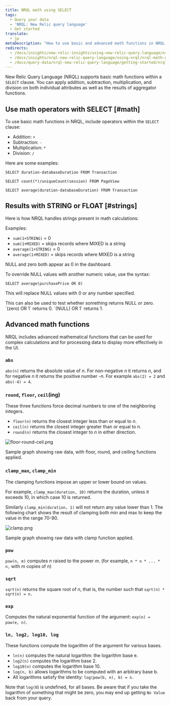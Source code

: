 ```yaml
---
title: NRQL math using SELECT
tags:
  - Query your data
  - 'NRQL: New Relic query language'
  - Get started
translate:
  - jp
metaDescription: "How to use basic and advanced math functions in NRQL, the New Relic query language"
redirects:
  - /docs/insights/new-relic-insights/using-new-relic-query-language/nrql-math
  - /docs/insights/nrql-new-relic-query-language/using-nrql/nrql-math-using-select
  - /docs/query-data/nrql-new-relic-query-language/getting-started/nrql-math-using-select
---
```


New Relic Query Language (NRQL) supports basic math functions within a `SELECT` clause. You can apply addition, subtraction, multiplication, and division on both individual attributes as well as the results of aggregator functions.

## Use math operators with SELECT [#math]

To use basic math functions in NRQL, include operators within the `SELECT` clause:

* Addition: `+`
* Subtraction: `-`
* Multiplication: `*`
* Division: `/`

Here are some examples:

```
SELECT duration-databaseDuration FROM Transaction
```

```
SELECT count(*)/uniqueCount(session) FROM PageView
```

```
SELECT average(duration-databaseDuration) FROM Transaction
```

## Results with STRING or FLOAT [#strings]

Here is how NRQL handles strings present in math calculations:

Examples:

* `sum(1+STRING)` = 0
* `sum(1+MIXED)` = skips records where MIXED is a string
* `average(1+STRING)` = 0
* `average(1+MIXED)` = skips records where MIXED is a string

NULL and zero both appear as 0 in the dashboard.

To override NULL values with another numeric value, use the syntax:

```
SELECT average(purchasePrice OR 0)
```

This will replace NULL values with 0 or any number specified.

<Callout variant="tip">
  This can also be used to test whether something returns NULL or zero. `(zero) OR 1` returns 0. `(NULL) OR 1` returns 1.
</Callout>

## Advanced math functions

NRQL includes advanced mathematical functions that can be used for complex calculations and for processing data to display more effectively in the UI.

### `abs`

`abs(n)` returns the absolute value of _n_. For non-negative _n_ it returns _n_, and for negative _n_ it returns the positive number -_n_. For example `abs(2) = 2` and `abs(-4) = 4`.

### `round`, `floor`, `ceil`(ing)

These three functions force decimal numbers to one of the neighboring integers.

* `floor(n)` returns the closest integer less than or equal to _n_.
* `ceil(n)` returns the closest integer greater than or equal to _n_.
* `round(n)` returns the closest integer to _n_ in either direction.

![floor-round-ceil.png](./images/floor-round-ceil.png "floor-round-ceil.png")

<figcaption>
  Sample graph showing raw data, with floor, round, and ceiling functions applied.
</figcaption>

### `clamp_max`, `clamp_min`

The clamping functions impose an upper or lower bound on values.

For example, `clamp_max(duration, 10)` returns the duration, unless it exceeds 10, in which case 10 is returned.

Similarly `clamp_min(duration, 1)` will not return any value lower than 1. The following chart shows the result of clamping both min and max to keep the value in the range 70-90.

![clamp.png](./images/clamp.png "clamp.png")

<figcaption>
  Sample graph showing raw data with clamp function applied.
</figcaption>

### `pow`

`pow(n, m)` computes _n_ raised to the power _m_. (for example, `n * n * ... * n,` with _m_ copies of _n_)

### `sqrt`

`sqrt(n)` returns the square root of _n_, that is, the number such that `sqrt(n) * sqrt(n) = n.`

### `exp`

Computes the natural exponential function of the argument: `exp(n) = pow(e, n)`.

### `ln, log2, log10, log`

These functions compute the logarithm of the argument for various bases.

* `ln(n)` computes the natural logarithm: the logarithm base e.
* `log2(n)` computes the logarithm base 2.
* `log10(n)` computes the logarithm base 10.
* `log(n, b)` allows logarithms to be computed with an arbitrary base b.
* All logarithms satisfy the identity: `log(pow(b, n), b) = n.`

Note that `log(0`) is undefined, for all bases. Be aware that if you take the logarithm of something that might be zero, you may end up getting `No Value` back from your query.